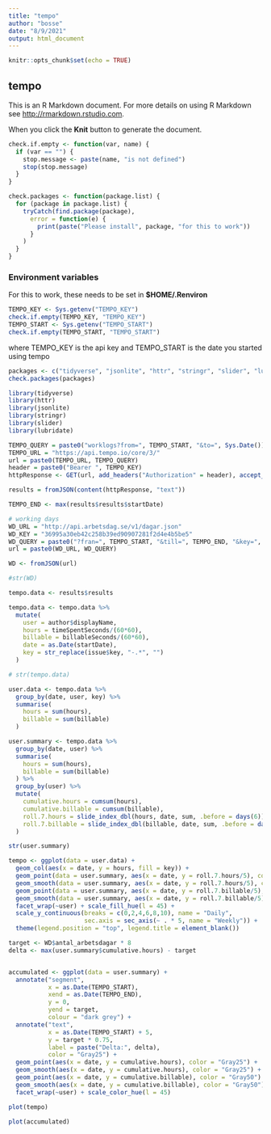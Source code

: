 ```yaml
---
title: "tempo"
author: "bosse"
date: "8/9/2021"
output: html_document
---
```


```r
knitr::opts_chunk$set(echo = TRUE)
```

## tempo

This is an R Markdown document. For more details on using R Markdown see <http://rmarkdown.rstudio.com>.

When you click the **Knit** button to generate the document.

```r
check.if.empty <- function(var, name) {
  if (var == "") {
    stop.message <- paste(name, "is not defined")
    stop(stop.message)
  }
}

check.packages <- function(package.list) {
  for (package in package.list) {
    tryCatch(find.package(package),
      error = function(e) {
        print(paste("Please install", package, "for this to work"))
      }
    )
  }  
}
```

### Environment variables

For this to work, these needs to be set in **$HOME/.Renviron**

```r
TEMPO_KEY <- Sys.getenv("TEMPO_KEY")
check.if.empty(TEMPO_KEY, "TEMPO_KEY")
TEMPO_START <- Sys.getenv("TEMPO_START")
check.if.empty(TEMPO_START, "TEMPO_START")
```

where TEMPO_KEY is the api key and TEMPO_START is the date you started using tempo

```r

packages <- c("tidyverse", "jsonlite", "httr", "stringr", "slider", "lubridate")
check.packages(packages)

library(tidyverse)
library(httr)
library(jsonlite)
library(stringr)
library(slider)
library(lubridate)
```

```r
TEMPO_QUERY = paste0("worklogs?from=", TEMPO_START, "&to=", Sys.Date())
TEMPO_URL = "https://api.tempo.io/core/3/"
url = paste0(TEMPO_URL, TEMPO_QUERY)
header = paste0("Bearer ", TEMPO_KEY)
httpResponse <- GET(url, add_headers("Authorization" = header), accept_json(), timeout(20))

results = fromJSON(content(httpResponse, "text"))

TEMPO_END <- max(results$results$startDate)

# working days
WD_URL = "http://api.arbetsdag.se/v1/dagar.json"
WD_KEY = "36995a30eb42c258b39ed90907281f2d4e4b5be5"
WD_QUERY = paste0("?fran=", TEMPO_START, "&till=", TEMPO_END, "&key=", WD_KEY, "&id=1234")
url = paste0(WD_URL, WD_QUERY)

WD <- fromJSON(url)

#str(WD)
```

```r
tempo.data <- results$results

tempo.data <- tempo.data %>%
  mutate(
    user = author$displayName,
    hours = timeSpentSeconds/(60*60),
    billable = billableSeconds/(60*60),
    date = as.Date(startDate),
    key = str_replace(issue$key, "-.*", "")
  )

# str(tempo.data)

user.data <- tempo.data %>%
  group_by(date, user, key) %>%
  summarise(
    hours = sum(hours),
    billable = sum(billable)
  )

user.summary <- tempo.data %>%
  group_by(date, user) %>%
  summarise(
    hours = sum(hours),
    billable = sum(billable)
  ) %>%
  group_by(user) %>%
  mutate(
    cumulative.hours = cumsum(hours),
    cumulative.billable = cumsum(billable),
    roll.7.hours = slide_index_dbl(hours, date, sum, .before = days(6)),
    roll.7.billable = slide_index_dbl(billable, date, sum, .before = days(6))
  )

str(user.summary)

```

```r
tempo <- ggplot(data = user.data) +
  geom_col(aes(x = date, y = hours, fill = key)) +
  geom_point(data = user.summary, aes(x = date, y = roll.7.hours/5), color = "Gray25") + 
  geom_smooth(data = user.summary, aes(x = date, y = roll.7.hours/5), color = "Gray25") + 
  geom_point(data = user.summary, aes(x = date, y = roll.7.billable/5), color = "Gray50") + 
  geom_smooth(data = user.summary, aes(x = date, y = roll.7.billable/5), color = "Gray50") + 
  facet_wrap(~user) + scale_fill_hue(l = 45) + 
  scale_y_continuous(breaks = c(0,2,4,6,8,10), name = "Daily", 
                     sec.axis = sec_axis(~ . * 5, name = "Weekly")) +
  theme(legend.position = "top", legend.title = element_blank())
```

```r
target <- WD$antal_arbetsdagar * 8
delta <- max(user.summary$cumulative.hours) - target


accumulated <- ggplot(data = user.summary) +
  annotate("segment", 
           x = as.Date(TEMPO_START), 
           xend = as.Date(TEMPO_END), 
           y = 0, 
           yend = target, 
           colour = "dark grey") +
  annotate("text", 
           x = as.Date(TEMPO_START) + 5, 
           y = target * 0.75, 
           label = paste("Delta:", delta), 
           color = "Gray25") +
  geom_point(aes(x = date, y = cumulative.hours), color = "Gray25") +
  geom_smooth(aes(x = date, y = cumulative.hours), color = "Gray25") +
  geom_point(aes(x = date, y = cumulative.billable), color = "Gray50") +
  geom_smooth(aes(x = date, y = cumulative.billable), color = "Gray50") +
  facet_wrap(~user) + scale_color_hue(l = 45)
```

```r
plot(tempo)

plot(accumulated)
```
